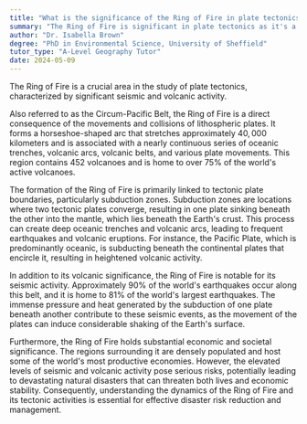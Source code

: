 ```yaml
---
title: "What is the significance of the Ring of Fire in plate tectonics?"
summary: "The Ring of Fire is significant in plate tectonics as it's a major area of seismic and volcanic activity."
author: "Dr. Isabella Brown"
degree: "PhD in Environmental Science, University of Sheffield"
tutor_type: "A-Level Geography Tutor"
date: 2024-05-09
---
```


The Ring of Fire is a crucial area in the study of plate tectonics, characterized by significant seismic and volcanic activity.

Also referred to as the Circum-Pacific Belt, the Ring of Fire is a direct consequence of the movements and collisions of lithospheric plates. It forms a horseshoe-shaped arc that stretches approximately $40,000$ kilometers and is associated with a nearly continuous series of oceanic trenches, volcanic arcs, volcanic belts, and various plate movements. This region contains $452$ volcanoes and is home to over $75\%$ of the world's active volcanoes.

The formation of the Ring of Fire is primarily linked to tectonic plate boundaries, particularly subduction zones. Subduction zones are locations where two tectonic plates converge, resulting in one plate sinking beneath the other into the mantle, which lies beneath the Earth's crust. This process can create deep oceanic trenches and volcanic arcs, leading to frequent earthquakes and volcanic eruptions. For instance, the Pacific Plate, which is predominantly oceanic, is subducting beneath the continental plates that encircle it, resulting in heightened volcanic activity.

In addition to its volcanic significance, the Ring of Fire is notable for its seismic activity. Approximately $90\%$ of the world's earthquakes occur along this belt, and it is home to $81\%$ of the world's largest earthquakes. The immense pressure and heat generated by the subduction of one plate beneath another contribute to these seismic events, as the movement of the plates can induce considerable shaking of the Earth's surface.

Furthermore, the Ring of Fire holds substantial economic and societal significance. The regions surrounding it are densely populated and host some of the world's most productive economies. However, the elevated levels of seismic and volcanic activity pose serious risks, potentially leading to devastating natural disasters that can threaten both lives and economic stability. Consequently, understanding the dynamics of the Ring of Fire and its tectonic activities is essential for effective disaster risk reduction and management.
    
